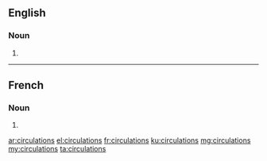 ==English==

===Noun===
{{head|en}}

# {{plural of|circulation}}

----

==French==

===Noun===
{{head|fr|g=f-p}}

# {{plural of|circulation|lang=fr}}

[[ar:circulations]]
[[el:circulations]]
[[fr:circulations]]
[[ku:circulations]]
[[mg:circulations]]
[[my:circulations]]
[[ta:circulations]]